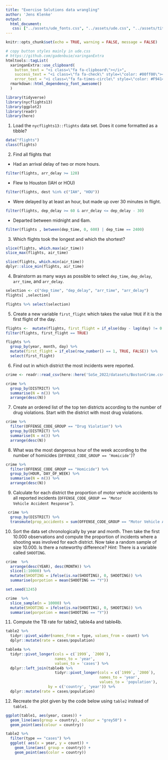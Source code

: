 ```yaml
---
title: "Exercise Solutions data wrangling"
author: 'Jens Klenke' 
output: 
  html_document:
   css: ["../assets/ude_fonts.css", "../assets/ude.css", "../assets/title_slides.css", "../assets/custom.css"]
---
```

```r
knitr::opts_chunk$set(echo = TRUE, warning = FALSE, message = FALSE)
```

```r
# copy button styles mainly in ude.css 
# https://github.com/gadenbuie/xaringanExtra
htmltools::tagList(
  xaringanExtra::use_clipboard(
    button_text = "<i class=\"fa fa-clipboard\"></i>",
    success_text = "<i class=\"fa fa-check\" style=\"color: #00ff00\"></i>",
    error_text = "<i class=\"fa fa-times-circle\" style=\"color: #F94144\"></i>"),
  rmarkdown::html_dependency_font_awesome() 
  )
```

```r
library(tidyverse)
library(nycflights13)
library(ggplot2)
library(readr)
library(here)
```


1.  Load the <code>nycflights13::flights</code> data set. Does it come formatted as a tibble? 

```r
data("flights")
class(flights)
```

2. Find all flights that 

  - Had an arrival delay of two or more hours.

```r
filter(flights, arr_delay >= 120)
```

  - Flew to Houston (IAH or HOU)


```r
filter(flights, dest %in% c("IAH", "HOU"))
```

  - Were delayed by at least an hour, but made up over 30 minutes in flight.

```r
filter(flights, dep_delay >= 60 & arr_delay <= dep_delay - 30)
```

  - Departed between midnight and 6am.

```r
filter(flights , between(dep_time, 0, 600) | dep_time == 2400)
```
  
3. Which flights took the longest and which the shortest?

```r
slice(flights, which.max(air_time))
slice_max(flights, air_time)
```

```r
slice(flights, which.min(air_time))
dplyr::slice_min(flights, air_time)
```


4.  Brainstorm as many ways as possible to select <code>dep_time</code>, <code>dep_delay</code>, <code>arr_time</code>, and <code>arr_delay</code>.

```r
selection <- c("dep_time", "dep_delay", "arr_time", "arr_delay")
flights[ ,selection]

flights %>% select(selection)
```

5. Create a new variable <code>first_flight</code> which takes the value <code>TRUE</code> if it is the first flight of the day. 

```r
flights <-  mutate(flights, first_flight = if_else(day - lag(day) != 0 | is.na(day - lag(day)), TRUE, FALSE )) 
filter(flights, first_flight == TRUE)

flights %>%
  group_by(year, month, day) %>%
  mutate(first_flight = if_else(row_number() == 1, TRUE, FALSE)) %>%
  select(first_flight)
```

6. Find out in which district the most incidents were reported.

```r
crime <- readr::read_csv(here::here('SoSe_2022/datasets/BostonCrime.csv'))

crime %>% 
  group_by(DISTRICT) %>%
  summarise(N = n()) %>% 
  arrange(desc(N))
```
7. Create an ordered list of the top ten districts according to the number of drug violations. Start with the district with most drug violations. 

```r
crime %>% 
  filter(OFFENSE_CODE_GROUP == "Drug Violation") %>% 
  group_by(DISTRICT) %>% 
  summarise(N = n()) %>% 
  arrange(desc(N)) 
```

8. What was the most dangerous hour of the week according to the number of homicides (<code>OFFENSE_CODE_GROUP == 'Homicide'</code>)? 

```r
crime %>% 
  filter(OFFENSE_CODE_GROUP == "Homicide") %>% 
  group_by(HOUR, DAY_OF_WEEK) %>%
  summarise(N = n()) %>% 
  arrange(desc(N))
```

9. Calculate for each district the proportion of motor vehicle accidents to all reported incidents (<code>OFFENSE_CODE_GROUP == 'Motor Vehicle Accident Response'</code>). 

```r
 crime %>% 
  group_by(DISTRICT) %>%  
  transmute(prop_accidents = sum(OFFENSE_CODE_GROUP == "Motor Vehicle Accident Response") / n()) 
```

10. Sort the data set chronologically by year and month. Then take the first 10.000 observations and compute the proportion of incidents where a shooting was involved for each district. Now take a random sample of size 10.000. Is there a noteworthy difference? <i>Hint:</i> There is a variable called <code>SHOOTING</code>.

```r
crime  %>%
  arrange(desc(YEAR), desc(MONTH)) %>%
  slice(1:10000) %>%
  mutate(SHOOTING = ifelse(is.na(SHOOTING), 0, SHOOTING)) %>%
  summarise(porpotion = mean(SHOOTING == "Y"))
```


```r
set.seed(1245)

crime  %>%
  slice_sample(n = 10000) %>%
  mutate(SHOOTING = ifelse(is.na(SHOOTING), 0, SHOOTING)) %>%
  summarise(porpotion = mean(SHOOTING == "Y"))
```

11. Compute the TB rate for table2, table4a and table4b.

```r
table2 %>%
  tidyr::pivot_wider(names_from = type, values_from = count) %>%
  dplyr::mutate(rate = cases/population)
```

```r
table4a %>%
  tidyr::pivot_longer(cols = c(`1999`, `2000`), 
                      names_to = 'year', 
                      values_to = 'cases') %>%
  dplyr::left_join(table4b %>%  
                      tidyr::pivot_longer(cols = c(`1999`, `2000`), 
                                          names_to = 'year', 
                                          values_to = 'population'), 
                   by = c('country', 'year')) %>%
  dplyr::mutate(rate = cases/population)
```

12. Recreate the plot given by the code below using `table2` instead of `table1`. 

```r
ggplot(table1, aes(year, cases)) + 
  geom_line(aes(group = country), colour = "grey50") + 
  geom_point(aes(colour = country))
```




```r
table2 %>% 
  filter(type == "cases") %>%
  ggplot( aes(x = year, y = count)) +
    geom_line(aes( group = country)) +
    geom_point(aes(color = country))
```
